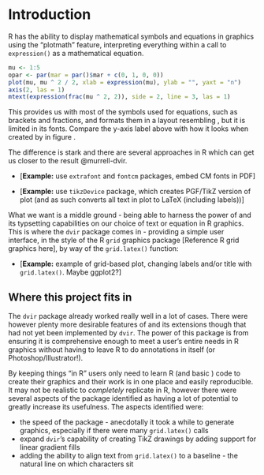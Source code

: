 \newpage{}

# Introduction

R has the ability to display mathematical symbols and equations in graphics using the "plotmath" feature, interpreting everything within a call to `expression()` as a mathematical equation.

<!--- Need to think of a better example than this one, ideally one that brings in our x - mu somehow --->

```{r expressionPlot, fig.cap="A plot with axis labels made using `expression()`."}
mu <- 1:5
opar <- par(mar = par()$mar + c(0, 1, 0, 0))
plot(mu, mu ^ 2 / 2, xlab = expression(mu), ylab = "", yaxt = "n")
axis(2, las = 1)
mtext(expression(frac(mu ^ 2, 2)), side = 2, line = 3, las = 1)
```

This provides us with most of the symbols used for equations, such as brackets and fractions, and formats them in a layout resembling \TeX{}, but it is limited in its fonts. Compare the y-axis label above with how it looks when created by \LaTeX{} in figure \ref{muOver2}.

\begin{figure}\label{muOver2}
\begin{equation*}
\dfrac{\mu^2}{2}
\end{equation*}
\caption{The \(y\)-axis label from above, when created in \LaTeX}
\end{figure}

<!---
Use this code for above example, just need to find a way to caption and reference it. Also delete image from figures folder when done



could use \[\dfrac{\mu^2}{2}\] if that was easier too?
--->

The difference is stark and there are several approaches in R which can get us closer to the \LaTeX{} result @murrell-dvir.

<!--- 
for these examples following, say that Paul's report descirbes the limitations of these approaches, and replicate the examples
--->
  - [**Example:** use `extrafont` and `fontcm` packages, embed CM fonts in PDF]

  - [**Example:** use `tikzDevice` package, which creates PGF/TikZ version of plot (and as such converts all text in plot to LaTeX (including labels))]

What we want is a middle ground - being able to harness the power of \TeX{} and its typsetting capabilities on our choice of text or equation in R graphics. This is where the `dvir` package comes in - providing a simple user interface, in the style of the R `grid` graphics package [Reference R grid graphics here], by way of the `grid.latex()` function:

  - [**Example:** example of grid-based plot, changing labels and/or title with `grid.latex()`. Maybe ggplot2?]

## Where this project fits in

The `dvir` package already worked really well in a lot of cases. There were however plenty more desirable features of \TeX{} and its extensions though that had not yet been implemented by `dvir`. The power of this package is from ensuring it is comprehensive enough to meet a user's entire \TeX{} needs in R graphics without having to leave R to do annotations in \LaTeX{} itself (or Photoshop/Illustrator!). 

By keeping things "in R" users only need to learn R (and basic \TeX) code to create their graphics and their work is in one place and easily reproducible. It may not be realistic to *completely* replicate \TeX{} in R, however there were several aspects of the package identified as having a lot of potential to greatly increase its usefulness. The aspects identified were:

* the speed of the package - anecdotally it took a while to generate graphics, especially if there were many `grid.latex()` calls
* expand `dvir`'s capability of creating TikZ drawings by adding support for linear gradient fills
* adding the ability to align text from `grid.latex()` to a baseline - the natural line on which characters sit